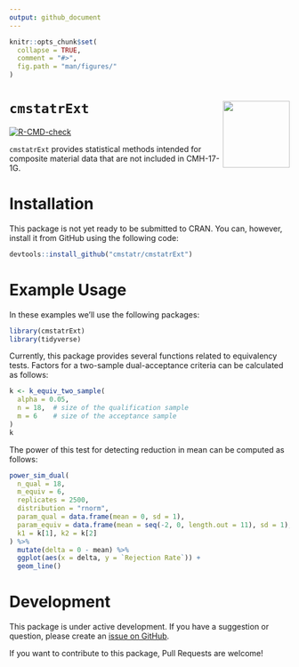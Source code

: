 ```yaml
---
output: github_document
---
```


<!-- README.md is generated from README.Rmd. Please edit that file -->

```r
knitr::opts_chunk$set(
  collapse = TRUE,
  comment = "#>",
  fig.path = "man/figures/"
)
```

# `cmstatrExt` <img src="man/figures/logo.png" align="right" alt="" width="120" />

<!-- badges: start -->
[![R-CMD-check](https://github.com/cmstatr/cmstatrExt/actions/workflows/R-CMD-check.yaml/badge.svg)](https://github.com/cmstatr/cmstatrExt/actions/workflows/R-CMD-check.yaml)
<!-- badges: end -->

`cmstatrExt` provides statistical methods intended for composite material
data that are not included in CMH-17-1G.

# Installation
This package is not yet ready to be submitted to CRAN. You can, however,
install it from GitHub using the following code:

```r
devtools::install_github("cmstatr/cmstatrExt")
```

# Example Usage

In these examples we'll use the following packages:

```r
library(cmstatrExt)
library(tidyverse)
```


Currently, this package provides several functions related to equivalency tests.
Factors for a two-sample dual-acceptance criteria can be calculated as follows:

```r
k <- k_equiv_two_sample(
  alpha = 0.05,
  n = 18,  # size of the qualification sample
  m = 6    # size of the acceptance sample
)
k
```

The power of this test for detecting reduction in mean can be computed as
follows:

```r
power_sim_dual(
  n_qual = 18,
  m_equiv = 6,
  replicates = 2500,
  distribution = "rnorm",
  param_qual = data.frame(mean = 0, sd = 1),
  param_equiv = data.frame(mean = seq(-2, 0, length.out = 11), sd = 1),
  k1 = k[1], k2 = k[2]
) %>% 
  mutate(delta = 0 - mean) %>% 
  ggplot(aes(x = delta, y = `Rejection Rate`)) +
  geom_line()
```


# Development
This package is under active development. If you have a suggestion or question,
please create an
[issue on GitHub](https://github.com/cmstatr/cmstatrExt/issues).

If you want to contribute to this package, Pull Requests are welcome!

